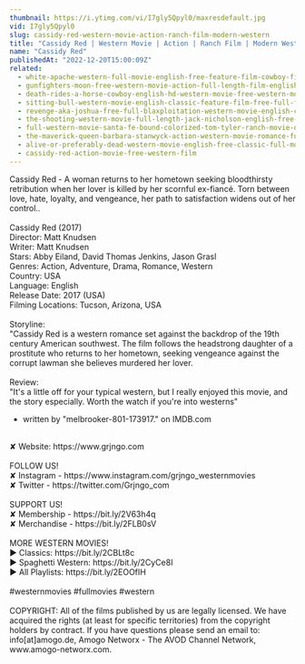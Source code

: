 ```yaml
---
thumbnail: https://i.ytimg.com/vi/I7gly5Qpyl0/maxresdefault.jpg
vid: I7gly5Qpyl0
slug: cassidy-red-western-movie-action-ranch-film-modern-western
title: "Cassidy Red | Western Movie | Action | Ranch Film | Modern Western"
name: "Cassidy Red"
publishedAt: "2022-12-20T15:00:09Z"
related:
  - white-apache-western-full-movie-english-free-feature-film-cowboy-film
  - gunfighters-moon-free-western-movie-action-full-length-film-english
  - death-rides-a-horse-cowboy-english-hd-western-movie-free-western-movies
  - sitting-bull-western-movie-english-classic-feature-film-free-full-flick-free-western-movies
  - revenge-aka-joshua-free-full-blaxploitation-western-movie-english-classic-feature-film
  - the-shooting-western-movie-full-length-jack-nicholson-english-free-full-westerns
  - full-western-movie-santa-fe-bound-colorized-tom-tyler-ranch-movie-outlaws
  - the-maverick-queen-barbara-stanwyck-action-western-movie-romance-full-length
  - alive-or-preferably-dead-western-movie-english-free-classic-full-movie
  - cassidy-red-action-movie-free-western-film
---
```


Cassidy Red - A woman returns to her hometown seeking bloodthirsty retribution when her lover is killed by her scornful ex-fiancé. Torn between love, hate, loyalty, and vengeance, her path to satisfaction widens out of her control..<br />
<br />
Cassidy Red (2017)<br />
Director: Matt Knudsen<br />
Writer: Matt Knudsen<br />
Stars: Abby Eiland, David Thomas Jenkins, Jason Grasl<br />
Genres: Action, Adventure, Drama, Romance, Western<br />
Country: USA<br />
Language: English<br />
Release Date: 2017 (USA)<br />
Filming Locations: Tucson, Arizona, USA <br />
<br />
Storyline: <br />
"Cassidy Red is a western romance set against the backdrop of the 19th century American southwest. The film follows the headstrong daughter of a prostitute who returns to her hometown, seeking vengeance against the corrupt lawman she believes murdered her lover.<br />
<br />
Review:<br />
"It's a little off for your typical western, but I really enjoyed this movie, and the story especially. Worth the watch if you're into westerns"<br />
- written by "melbrooker-801-173917." on IMDB.com<br />
<br />
✘ Website: https://www.grjngo.com<br />
<br />
FOLLOW US!<br />
✘ Instagram - https://www.instagram.com/grjngo_westernmovies<br />
✘ Twitter - https://twitter.com/Grjngo_com<br />
<br />
SUPPORT US!<br />
✘ Membership - https://bit.ly/2V63h4q<br />
✘ Merchandise - https://bit.ly/2FLB0sV<br />
<br />
MORE WESTERN MOVIES! <br />
► Classics: https://bit.ly/2CBLt8c <br />
► Spaghetti Western: https://bit.ly/2CyCe8I <br />
► All Playlists: https://bit.ly/2EOOfIH <br />
<br />
#westernmovies #fullmovies #western<br />
<br />
COPYRIGHT: All of the films published by us are legally licensed. We have acquired the rights (at least for specific territories) from the copyright holders by contract. If you have questions please send an email to: info[at]amogo.de, Amogo Networx - The AVOD Channel Network, www.amogo-networx.com.